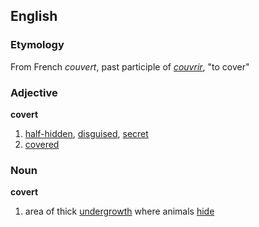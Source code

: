 ==English==
===Etymology===
From French ''couvert'', past participle of ''[[couvrir]]'', "to cover"
===Adjective===
'''covert'''
# [[half-hidden]], [[disguise]]d, [[secret]]
# [[cover]]ed
===Noun===
'''covert'''
# area of thick [[undergrowth]] where animals [[hide]]